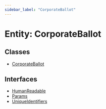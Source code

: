```yaml
---
sidebar_label: "CorporateBallot"
---
```


# Entity: CorporateBallot

## Classes

- [CorporateBallot](classes/CorporateBallot.mdx)

## Interfaces

- [HumanReadable](interfaces/HumanReadable.mdx)
- [Params](interfaces/Params.mdx)
- [UniqueIdentifiers](interfaces/UniqueIdentifiers.mdx)
